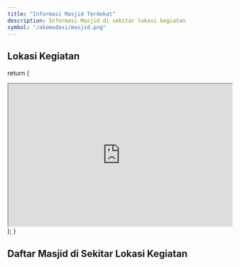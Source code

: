 ```yaml
---
title: "Informasi Masjid Terdekat"
description: Informasi Masjid di sekitar lokasi kegiatan
symbol: "/akomodasi/masjid.png"
---
```



## Lokasi Kegiatan

  return (
    <div className="mx-auto mb-16 max-w-screen-lg border-b border-gray-400 border-opacity-20 pb-8 pt-4">
      <div className="relative w-full items-center justify-between">
        <iframe
          src="https://www.google.com/maps/embed?pb=!1m18!1m12!1m3!1d3985.477927391023!2d118.8840883758974!3d-2.6727908387153745!2m3!1f0!2f0!3f0!3m2!1i1024!2i768!4f13.1!3m3!1m2!1s0x2d92d9b69003df89%3A0x82ac1e1c25fd9464!2sHotel%20d%E2%80%99Maleo%20Mamuju!5e0!3m2!1sid!2sid!4v1714362245422!5m2!1sid!2sid"
          width="100%"
          height="320"
          allowfullscreen=""
          loading="lazy"
          referrerpolicy="no-referrer-when-downgrade"
        ></iframe>
      </div>
    </div>
  );
}

<Maps />

## Daftar Masjid di Sekitar Lokasi Kegiatan

<Masjid />
